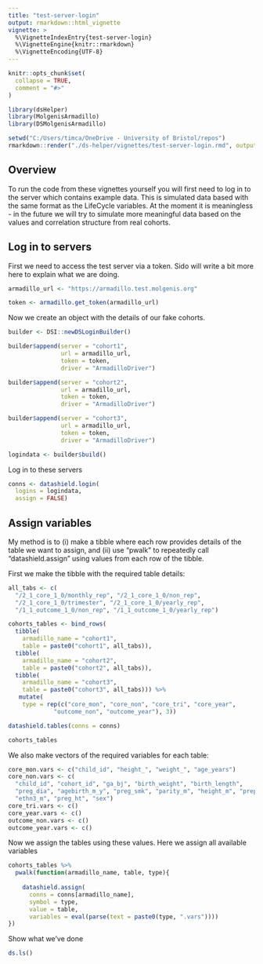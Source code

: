 ```yaml
---
title: "test-server-login"
output: rmarkdown::html_vignette
vignette: >
  %\VignetteIndexEntry{test-server-login}
  %\VignetteEngine{knitr::rmarkdown}
  %\VignetteEncoding{UTF-8}
---
```


```r
knitr::opts_chunk$set(
  collapse = TRUE,
  comment = "#>"
)
```

```r
library(dsHelper)
library(MolgenisArmadillo)
library(DSMolgenisArmadillo)
```
```r
setwd("C:/Users/timca/OneDrive - University of Bristol/repos")
rmarkdown::render("./ds-helper/vignettes/test-server-login.rmd", output_file="test-server-login.html")
```

## Overview

To run the code from these vignettes yourself you will first need to log in to 
the server which contains example data. This is simulated data based with the 
same format as the LifeCycle variables. At the moment it is meaningless - in the
future we will try to simulate more meaningful data based on the values and 
correlation structure from real cohorts.

## Log in to servers

First we need to access the test server via a token. Sido will write a bit more
here to explain what we are doing.
```r
armadillo_url <- "https://armadillo.test.molgenis.org"

token <- armadillo.get_token(armadillo_url)
```

Now we create an object with the details of our fake cohorts.
```r
builder <- DSI::newDSLoginBuilder()

builder$append(server = "cohort1",
               url = armadillo_url,
               token = token,
               driver = "ArmadilloDriver")

builder$append(server = "cohort2",
               url = armadillo_url,
               token = token,
               driver = "ArmadilloDriver")

builder$append(server = "cohort3",
               url = armadillo_url,
               token = token,
               driver = "ArmadilloDriver")

logindata <- builder$build()
```

Log in to these servers
```r
conns <- datashield.login(
  logins = logindata, 
  assign = FALSE)
```

## Assign variables
My method is to (i) make a tibble where each row provides details of the table
we want to assign, and (ii) use "pwalk" to repeatedly call "datashield.assign"
using values from each row of the tibble.

First we make the tibble with the required table details:

```r
all_tabs <- c(
  "/2_1_core_1_0/monthly_rep", "/2_1_core_1_0/non_rep", 
  "/2_1_core_1_0/trimester", "/2_1_core_1_0/yearly_rep", 
  "/1_1_outcome_1_0/non_rep", "/1_1_outcome_1_0/yearly_rep")

cohorts_tables <- bind_rows(
  tibble(
    armadillo_name = "cohort1",
    table = paste0("cohort1", all_tabs)),
  tibble(
    armadillo_name = "cohort2",
    table = paste0("cohort2", all_tabs)),
  tibble(
    armadillo_name = "cohort3",
    table = paste0("cohort3", all_tabs))) %>%
   mutate(
    type = rep(c("core_mon", "core_non", "core_tri", "core_year", 
             "outcome_non", "outcome_year"), 3))

datashield.tables(conns = conns)

cohorts_tables
```

We also make vectors of the required variables for each table:
```r
core_mon.vars <- c("child_id", "height_", "weight_", "age_years")
core_non.vars <- c(
  "child_id", "cohort_id", "ga_bj", "birth_weight", "birth_length", 
  "preg_dia", "agebirth_m_y", "preg_smk", "parity_m", "height_m", "prepreg_weight", 
  "ethn3_m", "preg_ht", "sex")
core_tri.vars <- c()
core_year.vars <- c()
outcome_non.vars <- c()
outcome_year.vars <- c()
```


Now we assign the tables using these values. Here we assign all available 
variables

```r
cohorts_tables %>%
  pwalk(function(armadillo_name, table, type){
    
    datashield.assign(
      conns = conns[armadillo_name], 
      symbol = type, 
      value = table, 
      variables = eval(parse(text = paste0(type, ".vars"))))
})
```

Show what we've done
```r
ds.ls()
```
